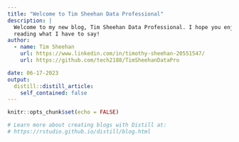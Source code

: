 ```yaml
---
title: "Welcome to Tim Sheehan Data Professional"
description: |
  Welcome to my new blog, Tim Sheehan Data Professional. I hope you enjoy 
  reading what I have to say!
author:
  - name: Tim Sheehan 
    url: https://www.linkedin.com/in/timothy-sheehan-20551547/
    url: https://github.com/tech2188/TimSheehanDataPro

date: 06-17-2023
output:
  distill::distill_article:
    self_contained: false
---
```


```r
knitr::opts_chunk$set(echo = FALSE)

# Learn more about creating blogs with Distill at:
# https://rstudio.github.io/distill/blog.html

```



